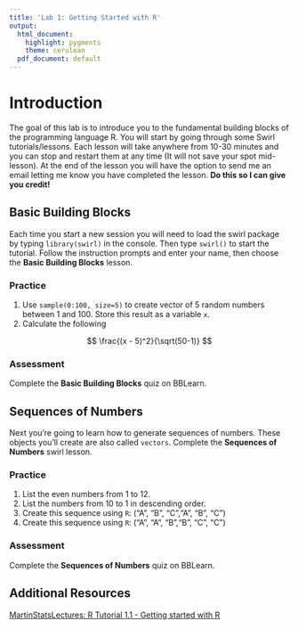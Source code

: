 ```yaml
---
title: 'Lab 1: Getting Started with R'
output:
  html_document:
    highlight: pygments
    theme: cerulean
  pdf_document: default
---
```


# Introduction 
The goal of this lab is to introduce you to the fundamental building blocks of the programming language R. You will start by going through some Swirl tutorials/lessons. Each lesson will take anywhere from 10-30 minutes and you can stop and restart them at any time (It will not save your spot mid-lesson). At the end of the lesson you will have the option to send me an email letting me know you have completed the lesson. **Do this so I can give you credit!**


## Basic Building Blocks

Each time you start a new session you will need to load the swirl package by typing `library(swirl)` in the console. Then type `swirl()` to start the tutorial. Follow the instruction prompts and enter your name, then choose the **Basic Building Blocks** lesson. 

### Practice

1. Use `sample(0:100, size=5)` to create vector of 5 random numbers between 1 and 100. Store this result as a variable `x`. 
2. Calculate the following 

$$
\frac{(x - 5)^2}{\sqrt(50-1)}
$$

### Assessment
Complete the **Basic Building Blocks** quiz on BBLearn.

## Sequences of Numbers

Next you're going to learn how to generate sequences of numbers. These objects you'll create are also called `vectors`. Complete the **Sequences of Numbers** swirl lesson. 

### Practice

1. List the even numbers from 1 to 12.
2. List the numbers from 10 to 1 in descending order. 
3. Create this sequence using `R`: ("A", "B", "C","A", "B", "C")
4. Create this sequence using `R`: ("A", "A", "B","B", "C", "C")

### Assessment
Complete the **Sequences of Numbers** quiz on BBLearn.

## Additional Resources
[MartinStatsLectures: R Tutorial 1.1 - Getting started with R ](https://www.youtube.com/watch?v=UYclmg1_KLk)

